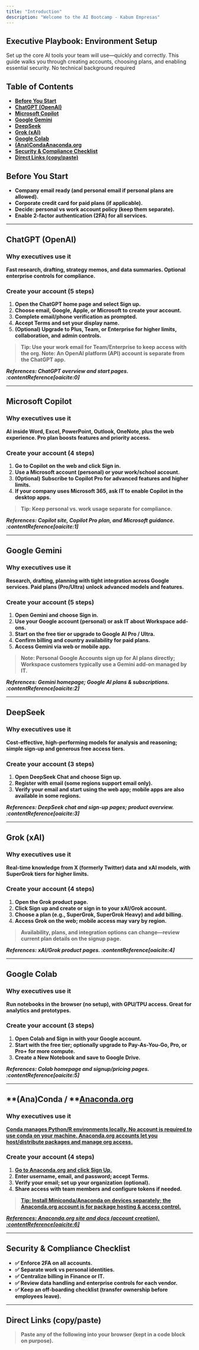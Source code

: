 ```yaml
---
title: "Introduction"
description: "Welcome to the AI Bootcamp - Kabum Empresas"
---
```


## **Executive Playbook: Environment Setup**

Set up the core AI tools your team will use—quickly and correctly. This guide walks you through creating accounts, choosing plans, and enabling essential security. No technical background required

## **Table of Contents**

- [**Before You Start**](#before-you-start)
- [**ChatGPT (OpenAI)**](#chatgpt-openai)
- [**Microsoft Copilot**](#microsoft-copilot)
- [**Google Gemini**](#google-gemini)
- [**DeepSeek**](#deepseek)
- [**Grok (xAI)**](#grok-xai)
- [**<u>Google Colab</u>**](#google-colab)
- [**(Ana)Conda**](#anaconda-conda-anacondaorg)[**Anaconda.org**](http://Anaconda.org)
- [**Security & Compliance Checklist**](#security--compliance-checklist)
- [**Direct Links (copy/paste)**](#direct-links-copypaste)

## **Before You Start**

- **Company email ready (and personal email if personal plans are allowed).**
- **Corporate credit card for paid plans (if applicable).**
- **Decide: personal vs work account policy (keep them separate).**
- **Enable 2-factor authentication (2FA) for all services.**

---

## **ChatGPT (OpenAI)**

### **Why executives use it**

**Fast research, drafting, strategy memos, and data summaries. Optional enterprise controls for compliance.**

### **Create your account (5 steps)**

1. **Open the ChatGPT home page and select Sign up.**
2. **Choose email, Google, Apple, or Microsoft to create your account.**
3. **Complete email/phone verification as prompted.**
4. **Accept Terms and set your display name.**
5. **(Optional) Upgrade to Plus, Team, or Enterprise for higher limits, collaboration, and admin controls.**

> **Tip: Use your work email for Team/Enterprise to keep access with the org.   Note: An OpenAI platform (API) account is separate from the ChatGPT app.**

**_References: ChatGPT overview and start pages. :contentReference[oaicite:0]_**

---

## **Microsoft Copilot**

### **Why executives use it**

**AI inside Word, Excel, PowerPoint, Outlook, OneNote, plus the web experience. Pro plan boosts features and priority access.**

### **Create your account (4 steps)**

1. **Go to Copilot on the web and click Sign in.**
2. **Use a Microsoft account (personal) or your work/school account.**
3. **(Optional) Subscribe to Copilot Pro for advanced features and higher limits.**
4. **If your company uses Microsoft 365, ask IT to enable Copilot in the desktop apps.**

> **Tip: Keep personal vs. work usage separate for compliance.**

**_References: Copilot site, Copilot Pro plan, and Microsoft guidance. :contentReference[oaicite:1]_**

---

## **Google Gemini**

### **Why executives use it**

**Research, drafting, planning with tight integration across Google services. Paid plans (Pro/Ultra) unlock advanced models and features.**

### **Create your account (5 steps)**

1. **Open Gemini and choose Sign in.**
2. **Use your Google account (personal) or ask IT about Workspace add-ons.**
3. **Start on the free tier or upgrade to Google AI Pro / Ultra.**
4. **Confirm billing and country availability for paid plans.**
5. **Access Gemini via web or mobile app.**

> **Note: Personal Google Accounts sign up for AI plans directly; Workspace customers typically use a Gemini add-on managed by IT.**

**_References: Gemini homepage; Google AI plans & subscriptions. :contentReference[oaicite:2]_**

---

## **DeepSeek**

### **Why executives use it**

**Cost-effective, high-performing models for analysis and reasoning; simple sign-up and generous free access tiers.**

### **Create your account (3 steps)**

1. **Open DeepSeek Chat and choose Sign up.**
2. **Register with email (some regions support email only).**
3. **Verify your email and start using the web app; mobile apps are also available in some regions.**

**_References: DeepSeek chat and sign-up pages; product overview. :contentReference[oaicite:3]_**

---

## **Grok (xAI)**

### **Why executives use it**

**Real-time knowledge from X (formerly Twitter) data and xAI models, with SuperGrok tiers for higher limits.**

### **Create your account (4 steps)**

1. **Open the Grok product page.**
2. **Click Sign up and create or sign in to your xAI/Grok account.**
3. **Choose a plan (e.g., SuperGrok, SuperGrok Heavy) and add billing.**
4. **Access Grok on the web; mobile access may vary by region.**

> **Availability, plans, and integration options can change—review current plan details on the signup page.**

**_References: xAI/Grok product pages. :contentReference[oaicite:4]_**

---

## **Google Colab**

### **Why executives use it**

**Run notebooks in the browser (no setup), with GPU/TPU access. Great for analytics and prototypes.**

### **Create your account (3 steps)**

1. **Open Colab and Sign in with your Google account.**
2. **Start with the free tier; optionally upgrade to Pay-As-You-Go, Pro, or Pro\+ for more compute.**
3. **Create a New Notebook and save to Google Drive.**

**_References: Colab homepage and signup/pricing pages. :contentReference[oaicite:5]_**

---

## \*\*(Ana)Conda / \*\*[**Anaconda.org**](http://Anaconda.org)

### **Why executives use it**

[******Conda manages Python/R environments locally. No account is required to use conda on your machine.   Anaconda.org accounts let you host/distribute packages and manage org access.******](http://Anaconda.org)

### **Create your account (4 steps)**

1. [******Go to Anaconda.org and click Sign Up.******](http://Anaconda.org)
2. **Enter username, email, and password; accept Terms.**
3. **Verify your email; set up your organization (optional).**
4. **Share access with team members and configure tokens if needed.**

> [******Tip: Install Miniconda/Anaconda on devices separately; the Anaconda.org account is for package hosting & access control.******](http://Anaconda.org)

[******_References: Anaconda.org site and docs (account creation). :contentReference[oaicite:6]_******](http://Anaconda.org)

---

## **Security & Compliance Checklist**

- **✅ Enforce 2FA on all accounts.**
- **✅ Separate work vs personal identities.**
- **✅ Centralize billing in Finance or IT.**
- **✅ Review data handling and enterprise controls for each vendor.**
- **✅ Keep an off-boarding checklist (transfer ownership before employees leave).**

---

## **Direct Links (copy/paste)**

> **Paste any of the following into your browser (kept in a code block on purpose).**
